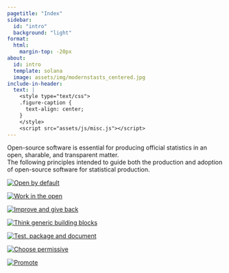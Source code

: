 ```yaml
---
pagetitle: "Index"
sidebar: 
  id: "intro"
  background: "light"
format:
  html: 
    margin-top: -20px
about:
  id: intro
  template: solana
  image: assets/img/modernstasts_centered.jpg
include-in-header:
  text: |
    <style type="text/css">
    .figure-caption {
      text-align: center;
    }
    </style>
    <script src="assets/js/misc.js"></script>
---
```


::: {intro}

Open-source software is essential for producing official statistics in an open, sharable, and transparent matter.\
The following principles intended to guide both the production and adoption of open-source software for statistical production. 

:::

::: {layout=[10,-1,10,-1,10,-1,10],[1]}
[![<a href="/charter.html#oss-by-default">Open by default</a>](assets/img/principles/openbydefault_sm.png)](/charter.html#oss-by-default)

[![<a href="/charter.html#work-in-the-open">Work in the open</a>](assets/img/principles/workintheopen_sm.png)](/charter.html#work-in-the-open)

[![<a href="/charter.html#improve-and-give-back">Improve and give back</a>](assets/img/principles/improveandgiveback_sm.png)](/charter.html#improve-and-give-back)

[![<a href="/charter.html#think-generic-statistical-building-blocks">Think generic building blocks</a>](assets/img/principles/thinkgenericbuildingblocks_sm.png)](/charter.html#think-generic-statistical-building-blocks)

[![<a href="/charter.html#test-package-and-document">Test, package and document</a>](assets/img/principles/testpackageanddocument_sm.png)](/charter.html#test-package-and-document)

[![<a href="/charter.html#choose-permissive">Choose permissive</a>](assets/img/principles/choosepermissive_sm.png)](/charter.html#choose-permissive)

[![<a href="/charter.html#promote">Promote</a>](assets/img/principles/promote_sm.png)](/charter.html#promote)

:::
